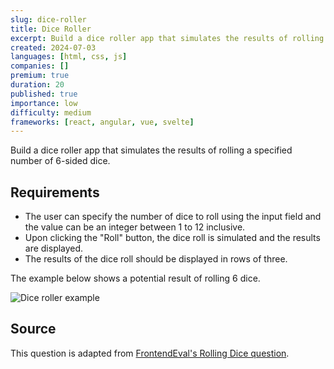 ```yaml
---
slug: dice-roller
title: Dice Roller
excerpt: Build a dice roller app that simulates the results of rolling 6-sided dice
created: 2024-07-03
languages: [html, css, js]
companies: []
premium: true
duration: 20
published: true
importance: low
difficulty: medium
frameworks: [react, angular, vue, svelte]
---
```


Build a dice roller app that simulates the results of rolling a specified number of 6-sided dice.

## Requirements

- The user can specify the number of dice to roll using the input field and the value can be an integer between 1 to 12 inclusive.
- Upon clicking the "Roll" button, the dice roll is simulated and the results are displayed.
- The results of the dice roll should be displayed in rows of three.

The example below shows a potential result of rolling 6 dice.

![Dice roller example](/img/questions/dice-roller/dice-roller-example.png)

## Source

This question is adapted from [FrontendEval's Rolling Dice question](https://frontendeval.com/questions/rolling-dice).

